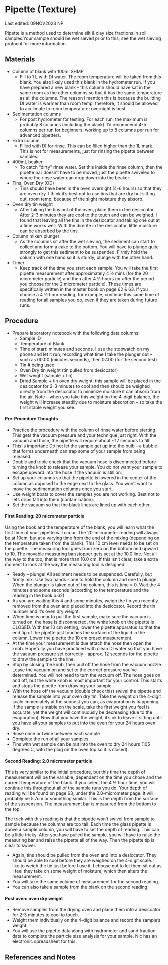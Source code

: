 # Pipette (Texture)

::: callout-note
Last edited: 09NOV2023 NP

Pipette is a method used to determine silt & clay size fractions in soil samples.Your sample should be wet sieved prior to this; see the wet sieving protocol for more information.
:::

## Materials

-   Column of blank with 100ml SHMP
    -   Fill to 1 L with DI water. The room temperature will be taken from this blank. You also likely used this blank in the hydrometer run. If you have prepared a new blank -- this column should have sat in the same room as the other columns so that it has the same temperature as all the columns. The reason I mention this is because the building DI water is warmer than room temp; therefore, it should be allowed to acclimate to room temperature; overnight is best.
-   Sedimentation columns
    -   For post hydrometer for testing. For each run, the maximum is probably 8 columns (including the blank). I'd recommend 4-5 columns per run for beginners, working up to 8 columns per run for advanced pipetters.
-   Extra column
    -   Filled with DI for rinse. This can be filled higher than the 1L mark. This is not for measurements, just for rinsing the pipette between samples.
-   400mL beaker
    -   To catch "dirty" rinse water. Set this inside the rinse column, then the pipette bar doesn't have to be moved, just the pipette swiveled to where the rinse water can drop down into the beaker.
-   Tins, Oven Dry (OD)
    -   Tins should have been in the oven overnight (4-6 hours) so that they are oven dry. I think it's best not to use tins that are dry but sitting out, room temp, because of the slight moisture they absorb.
-   Oven dry tin weight
    -   After taking the tins out of the oven, place them in the desiccator. After 2-3 minutes they are cool to the touch and can be weighed. I found that leaving all the tins in the desiccator and taking one out at a time works well. With the direrite in the desiccator, little moisture can be absorbed by the tins.
-   Column mixer/ plunger
    -   As the columns sit after the wet sieving, the sediment can start to collect and form a cake to the bottom. You will have to plunge quite strongly to get this sediment to be suspended. Firmly hold the column with one hand so it is sturdy, plunge with the other hand.
-   Timer
    -   Keep track of the time you start each sample. You will take the first pipette measurement after approximately 4 ½ mins (for the 20 micrometer particle) and then after 4 ½ hours (or after the period you choose for the 2 micrometer particle). These times are specifically written in the master book on page 62 & 63. If you choose a 4 ½ hour reading, for example, continue this same time of reading for all samples you do, even if they are taken during future runs.

## Procedure

-   Prepare laboratory notebook with the following data columns:
    -   Sample ID
    -   Temperature of Blank
    -   Time of start: minutes and seconds. I use the stopwatch on my phone and let it run, recording what time I take the plunger out -- such as 00:00 (minutes:seconds), then 07:00 (for the second test)
    -   Tin \# being used
    -   Oven Dry tin weight (tin pulled from desiccator)
    -   Wet weight (sample + tin)
    -   Dried Sample + tin oven dry weight: this sample will be placed in the desiccator for 2-3 minutes to cool and then should be weighed directly from the desiccator to minimize moisture it can absorb from the air. Note -- when you take this weight on the 4-digit balance, the weight will increase steadily due to moisture absorption -- so take the first stable weight you see.

#### Pre-Procedure Thoughts

-   Practice the procedure with the column of rinse water before starting. This gets the vacuum pressure and your technique just right. With the vacuum and hose, the pipette will require about \~12 seconds to fill.
-   This is important: Do not let the sample get up into the bulb -- a bubble that forms underneath can trap some of your sample from being released.
-   Double and triple check that the vacuum hose is disconnected before turning the knob to release your sample. You do not want your sample to escape upward into the hose if the vacuum is still on.
-   Set up your columns so that the pipette is lowered in the center of the column as opposed to the edge next to the glass. You won't want to move the sedimentation columns once you start.
-   Use weight boats to cover the samples you are not working. Best not to lets drips fall into them (contamination).
-   Set the vacuum so that the black lines are lined up with each other.

#### First Reading: 20 micrometer particle

Using the book and the temperature of the blank, you will learn what the first time of your pipette will occur. The 20-micrometer reading will always be at 10cm, but at a varying time from the end of the mixing (depending on the temperature taken from the blank). This 10 cm level needs to be set on the pipette. The measuring tool goes from zero on the bottom and upward to 10. The movable measuring bar/stopper gets set at the 10.0 line. Not all the way to the top, that is more than 10.0 cm. If this isn't clear, take a extra moment to look at the way the measuring tool is designed.

-   Ready -- plunge! All sediment needs to be suspended. Carefully, but firmly mix. Use two hands - one to hold the column and one to plunge. When the plunger is taken out of the column, this is time = 0. Wait the 4 minutes and some seconds (according to the temperature and the reading in the book p.62)
-   As you are waiting this 4 and some minutes, weigh the tin you recently removed from the oven and placed into the desiccator. Record the tin number and it's oven dry weight.
-   When time is near to pull the first sample, make sure the vacuum is turned on, the hose is disconnected, the white knob on the pipette is CLOSED. With the 10 cm setting, lower the pipette apparatus so that the end tip of the pipette just touches the surface of the liquid in the column. Lower the pipette the 10 cm preset measurement.
-   At the time your measurement is due attach the hose then open the knob. Hopefully you have practiced with clean DI water so that you have the vacuum pressure set correctly - approx. 12 seconds for the pipette to draw the sample to the line.
-   Stop by closing the knob, then pull off the hose from the vacuum nozzle. Leave the vacuum on and set to the correct pressure you've determined. You will not need to turn the vacuum off. The hose goes on and off, but the white knob is most important for your control. This starts and stops the pipette from drawing your sample.
-   With the hose off the vacuum (double check this) swivel the pipette and release the sample into your oven dry tin. Take the weight on the 4-digit scale immediately at the soonest you can, as evaporation is happening. If the sample is stable on the scale, take the first weight you feel is accurate, yet the weight will continuously be decreasing (due to the evaporation). Now that you have the weight, it's ok to leave it sitting until you have all your samples to put into the oven for your 24 hours oven dry.
-   Rinse once or twice between each sample
-   Complete the run of all your samples.
-   Tins with wet sample can be put into the oven to dry 24 hours (105 degrees C, with the plug on the oven top so it is closed).

#### Second Reading: 2.0 micrometer particle

This is very similar to the initial procedure, but this time the depth of measurement will be the variable, dependent on the time you chose and the current temperature of the blank. If you select the 4 ½ hour time, you will continue this throughout all of the sample runs you do. Your depth of reading will be found on page 63, under the 2.0-micrometer page. It will probably be 5.7cm or something similar. This is the depth from the surface of the suspension. The measurement bar is measured from the bottom to the top.

::: callout-note
The trick with this reading is that the pipette won't swivel from sample to sample because the columns are too tall. Each time the glass pipette is above a sample column, you will have to set the depth of reading. This can be a little tricky. After you have pulled the sample, you will have to raise the measuring bar and raise the pipette all of the way. Then the pipette tip is clear to swivel.
:::

-   Again, tins should be pulled from the oven and into a desiccator. They should be able to cool before they are weighed on the 4-digit scale. I like to weigh the tin just before I use it. I choose not to let them sit out as I feel they take on some weight of moisture, which then alters the measurement.
-   You will take the same volume of measurement for the second reading.
-   You can also take a sample from the blank on the second reading.

#### Post oven: oven dry weight

-   Remove samples from the drying oven and place them into a desiccator for 2-3 minutes to cool to touch.
-   Weight them individually on the 4-digit balance and record the sample's weight.
-   You will use the pipette data along with hydrometer and sand fraction data to complete the particle size analysis for your sample. Nic has an electronic spreadsheet for this.

## References and Notes
